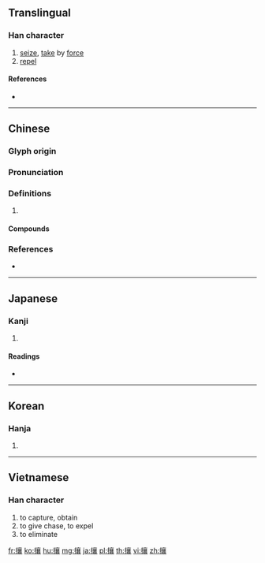 ==Translingual==

===Han character===
{{Han char|rn=64|rad=手|as=17|sn=20|four=50032|canj=QYRV|ids=⿰扌襄}}

# [[seize]], [[take]] by [[force]]
# [[repel]]

====References====
* {{Han ref|kx=0463.110|dkj=12989|dj=0812.170|hdz=31985.020|uh=6518|ud=25880|bh=C463|bd=50275}}

----

==Chinese==
{{zh-forms}}

===Glyph origin===
{{Han etym}}

===Pronunciation===
{{zh-pron
|m=rǎng
|c=joeng4,joeng5,joeng6
|mc=y
|oc=y
|cat=
}}

===Definitions===
{{zh-hanzi}}

# {{rfdef|zh}}

====Compounds====
{{zh-der|俇攘|兵戈擾攘|勞攘|奮袂攘襟|安內攘外|尊王攘夷|心勞意攘|心攘攘|急攘攘|意攘心勞|擾攘|攘人之美|攘善|攘場|攘外安內|攘夷|攘奪|攘攘|攘災|攘盜|攘羊|攘羭|攘臂|攘臂一呼|攘臂而起|攘袂|攘袂切齒|攘袂扼腕|攘袖|攘除|熙來攘往|熙攘|熙熙攘攘|爭權攘利|紛紛攘攘|風塵勞攘|鬧攘}}

===References===
* {{R:yue:Hanzi}}

----

==Japanese==

===Kanji===
{{ja-kanji|grade=|rs=手17}}

# {{defn|lang=ja|sort=手17}}

====Readings====
* {{ja-readings|on=[[じょう]] (jō)|kun=[[はらう]] (harau), [[ぬすむ]] (nusumu)}}

----

==Korean==

===Hanja===
{{ko-hanja|hangeul=양|eumhun=|rv=yang|mr=yang|y=yang}}

# {{defn|lang=ko|sort=手17}}

----

==Vietnamese==

===Han character===
{{vi-readings|rs=手17|hanviet=nhương}}

# to capture, obtain
# to give chase, to expel
# to eliminate

[[fr:攘]]
[[ko:攘]]
[[hu:攘]]
[[mg:攘]]
[[ja:攘]]
[[pl:攘]]
[[th:攘]]
[[vi:攘]]
[[zh:攘]]